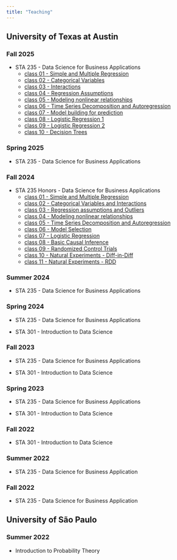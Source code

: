 ```yaml
---
title: "Teaching"
---
```


## University of Texas at Austin

### Fall 2025

- STA 235 - Data Science for Business Applications
  - [class 01 - Simple and Multiple Regression](fall_sta235_2025/week_01/week_01.qmd)
  - [class 02 - Categorical Variables](fall_sta235_2025/week_01/week_02.qmd)
  - [class 03 - Interactions](fall_sta235_2025/week_01/week_03.qmd)
  - [class 04 - Regression Assumptions](fall_sta235_2025/week_01/week_04.qmd)
  - [class 05 - Modeling nonlinear relationships](fall_sta235_2025/week_01/week_05.qmd)
  - [class 06 - Time Series Decomposition and Autoregression](fall_sta235_2025/week_01/week_06.qmd)
  - [class 07 - Model building for prediction](fall_sta235_2025/week_01/week_07.qmd)
  - [class 08 - Logistic Regression 1](fall_sta235_2025/week_01/week_08.qmd)
  - [class 09 - Logistic Regression 2](fall_sta235_2025/week_01/week_09.qmd)
  - [class 10 - Decision Trees](fall_sta235_2025/week_01/week_10.qmd)

### Spring 2025

- STA 235 - Data Science for Business Applications

### Fall 2024

- STA 235 Honors - Data Science for Business Applications
  - [class 01 - Simple and Multiple Regression](class_01.qmd)
  - [class 02 - Categorical Variables and Interactions](class_02.qmd)
  - [class 03 - Regression assumptions and Outliers](class_03.qmd)
  - [class 04 - Modeling nonlinear relationships](class_04.qmd)
  - [class 05 - Time Series Decomposition and Autoregression](class_05.qmd)
  - [class 06 - Model Selection](class_06.qmd)
  - [class 07 - Logistic Regression](class_07.qmd)
  - [class 08 - Basic Causal Inference](class_08.qmd)
  - [class 09 - Randomized Control Trials](class_09.qmd)
  - [class 10 - Natural Experiments - Diff-in-Diff](class_10.qmd)
  - [class 11 - Natural Experiments -  RDD](class_11.qmd)

### Summer 2024

- STA 235 - Data Science for Business Applications

### Spring 2024

- STA 235 - Data Science for Business Applications

- STA 301 - Introduction to Data Science

### Fall 2023

- STA 235 - Data Science for Business Applications

- STA 301 - Introduction to Data Science

### Spring 2023

- STA 235 - Data Science for Business Applications

- STA 301 - Introduction to Data Science

### Fall 2022

- STA 301 - Introduction to Data Science

### Summer 2022

- STA 235 - Data Science for Business Application

### Fall 2022

- STA 235 - Data Science for Business Application 

## University of São Paulo

### Summer 2022

-  Introduction to Probability Theory
